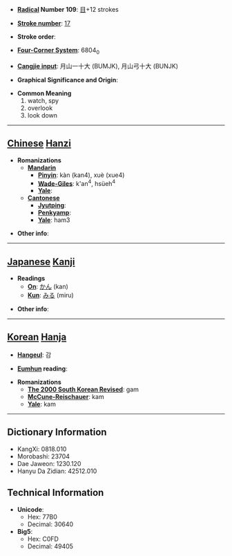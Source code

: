 * '''[[Wiktionary:Chinese radical index| Radical]] Number 109''': [[Wiktionary:Chinese radical index 目|目]]+12 strokes

* '''[[Wiktionary:Chinese total strokes index|Stroke number]]''': [[Wiktionary:Chinese total strokes index 17|17]]

* '''Stroke order''': 

* '''[[Wiktionary:Chinese four corner index|Four-Corner System]]''': 6804<sub>0</sub>

* '''[[Wiktionary:Chinese Cangjie index|Cangjie input]]''': 月山一十大 (BUMJK), 月山弓十大 (BUNJK)

* '''Graphical Significance and Origin''': 

* '''Common Meaning'''
*#watch, spy
*# overlook
*# look down


----

== [[Chinese]] [[Hanzi]] ==

* '''Romanizations'''
** '''[[Mandarin]]'''
*** '''[[Pinyin]]''': kàn (kan4), xuè (xue4)
*** '''[[Wade-Giles]]''': k'an<sup>4</sup>, hsüeh<sup>4</sup>
*** '''[[Yale]]''': 
** '''[[Cantonese]]'''
*** '''[[Jyutping]]''':
*** '''[[Penkyamp]]''': 
*** '''[[Yale]]''': ham3

* '''Other info''': 

----

== [[Japanese]] [[Kanji]] ==

* '''Readings'''
** '''[[On]]''': [[かん]] (kan)
** '''[[Kun]]''': [[みる]] (miru)

* '''Other info''':  

----

== [[Korean]] [[Hanja]] ==

* '''[[Hangeul]]''': 감

* '''[[Eumhun]] reading''': 

* '''Romanizations'''
** '''[[The 2000 South Korean Revised Romanization|The 2000 South Korean Revised]]''': gam
** '''[[McCune-Reischauer]]''': kam
** '''[[Yale]]''': kam

----

== Dictionary Information ==

* KangXi: 0818.010
* Morobashi: 23704
* Dae Jaweon: 1230.120
* Hanyu Da Zidian: 42512.010

== Technical Information ==

* '''Unicode''':
** Hex: 77B0
** Decimal: 30640
* '''Big5''':
** Hex: C0FD
** Decimal: 49405